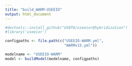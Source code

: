 ```yaml
---
title: "build_WARM-USEEIO"
output: html_document
---
```


```r
#devtools::install_github("USEPA/useeior@hybridization")
#library('useeior')

configpaths <- file.path(c("USEEIO-WARM.yml",
                           "WARMv15.yml"))

modelname <- "USEEIO-WARM"
model <- buildModel(modelname, configpaths)


```

